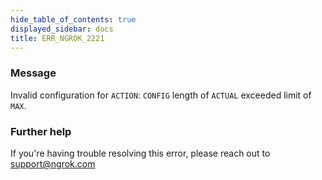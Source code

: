 ```yaml
---
hide_table_of_contents: true
displayed_sidebar: docs
title: ERR_NGROK_2221
---
```




### Message

Invalid configuration for `ACTION`: `CONFIG` length of `ACTUAL` exceeded limit of `MAX`.

<ErrorDetails error="err_ngrok_2221" />

### Further help

If you're having trouble resolving this error, please reach out to [support@ngrok.com](mailto:support@ngrok.com?subject=Help%20with%20ERR_NGROK_2221)
